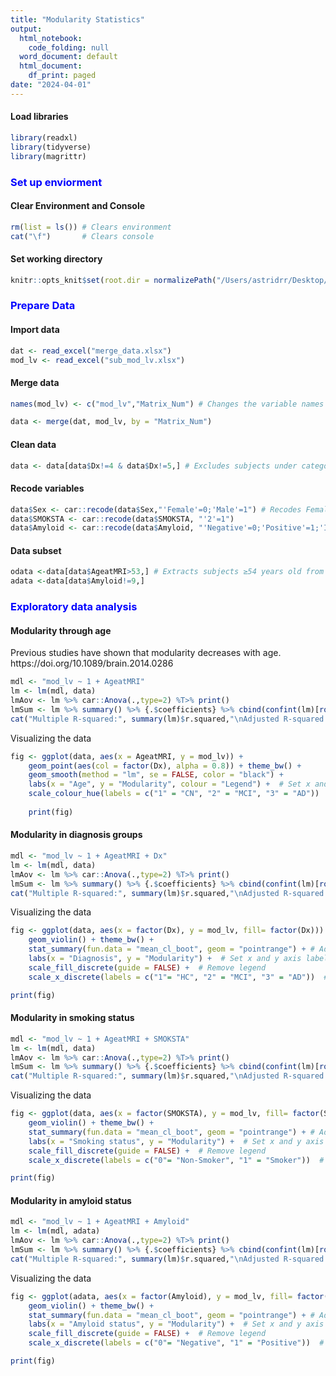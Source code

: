 ```yaml
---
title: "Modularity Statistics"
output:
  html_notebook:
    code_folding: null
  word_document: default
  html_document:
    df_print: paged
date: "2024-04-01"
---
```

#### Load libraries
```r
library(readxl)
library(tidyverse)
library(magrittr)
```

### <span style="color: blue;">Set up enviorment</span>

#### Clear Environment and Console
```r
rm(list = ls()) # Clears environment
cat("\f")       # Clears console
```

#### Set working directory
```r
knitr::opts_knit$set(root.dir = normalizePath("/Users/astridrr/Desktop/Courses/Independent_study/Code")) # This sets the working directory to your specified path.
```

### <span style="color: blue;">Prepare Data</span>

#### Import data
```r
dat <- read_excel("merge_data.xlsx")
mod_lv <- read_excel("sub_mod_lv.xlsx")
```

#### Merge data 
```r
names(mod_lv) <- c("mod_lv","Matrix_Num") # Changes the variable names to match dat

data <- merge(dat, mod_lv, by = "Matrix_Num")
```

#### Clean data
```r
data <- data[data$Dx!=4 & data$Dx!=5,] # Excludes subjects under categories 4 and 5
```

#### Recode variables
```r
data$Sex <- car::recode(data$Sex,"'Female'=0;'Male'=1") # Recodes Females and Males as random variables 0 and 1
data$SMOKSTA <- car::recode(data$SMOKSTA, "'2'=1")
data$Amyloid <- car::recode(data$Amyloid, "'Negative'=0;'Positive'=1;'Inconclusive'=9;NA=9")
```

#### Data subset
```r
odata <-data[data$AgeatMRI>53,] # Extracts subjects ≥54 years old from the data
adata <-data[data$Amyloid!=9,]
```

### <span style="color: blue;">Exploratory data analysis</span>

#### Modularity through age

Previous studies have shown that modularity decreases with age.
https://doi.org/10.1089/brain.2014.0286


```r
mdl <- "mod_lv ~ 1 + AgeatMRI"
lm <- lm(mdl, data)
lmAov <- lm %>% car::Anova(.,type=2) %T>% print()
lmSum <- lm %>% summary() %>% {.$coefficients} %>% cbind(confint(lm)[row.names(.),]) %>% print()
cat("Multiple R-squared:", summary(lm)$r.squared,"\nAdjusted R-squared:", summary(lm)$adj.r.squared, "\n")
```
Visualizing the data
```r
fig <- ggplot(data, aes(x = AgeatMRI, y = mod_lv)) +
    geom_point(aes(col = factor(Dx), alpha = 0.8)) + theme_bw() + 
    geom_smooth(method = "lm", se = FALSE, color = "black") +
    labs(x = "Age", y = "Modularity", colour = "Legend") +  # Set x and y axis labels
    scale_colour_hue(labels = c("1" = "CN", "2" = "MCI", "3" = "AD"))
    
    print(fig)
```

#### Modularity in diagnosis groups

```r
mdl <- "mod_lv ~ 1 + AgeatMRI + Dx"
lm <- lm(mdl, data)
lmAov <- lm %>% car::Anova(.,type=2) %T>% print()
lmSum <- lm %>% summary() %>% {.$coefficients} %>% cbind(confint(lm)[row.names(.),]) %>% print()
cat("Multiple R-squared:", summary(lm)$r.squared,"\nAdjusted R-squared:", summary(lm)$adj.r.squared, "\n")
```
Visualizing the data
```r
fig <- ggplot(data, aes(x = factor(Dx), y = mod_lv, fill= factor(Dx))) +
    geom_violin() + theme_bw() + 
    stat_summary(fun.data = "mean_cl_boot", geom = "pointrange") + # Add dot representing mean with sd
    labs(x = "Diagnosis", y = "Modularity") +  # Set x and y axis labels
    scale_fill_discrete(guide = FALSE) +  # Remove legend
    scale_x_discrete(labels = c("1"= "HC", "2" = "MCI", "3" = "AD"))  # Set custom tick marks

print(fig)
```

#### Modularity in smoking status

```r
mdl <- "mod_lv ~ 1 + AgeatMRI + SMOKSTA"
lm <- lm(mdl, data)
lmAov <- lm %>% car::Anova(.,type=2) %T>% print()
lmSum <- lm %>% summary() %>% {.$coefficients} %>% cbind(confint(lm)[row.names(.),]) %>% print()
cat("Multiple R-squared:", summary(lm)$r.squared,"\nAdjusted R-squared:", summary(lm)$adj.r.squared, "\n")
```
Visualizing the data
```r
fig <- ggplot(data, aes(x = factor(SMOKSTA), y = mod_lv, fill= factor(SMOKSTA))) +
    geom_violin() + theme_bw() + 
    stat_summary(fun.data = "mean_cl_boot", geom = "pointrange") + # Add dot representing mean with sd
    labs(x = "Smoking status", y = "Modularity") +  # Set x and y axis labels
    scale_fill_discrete(guide = FALSE) +  # Remove legend
    scale_x_discrete(labels = c("0"= "Non-Smoker", "1" = "Smoker"))  # Set custom tick marks

print(fig)
```

#### Modularity in amyloid status 

```r
mdl <- "mod_lv ~ 1 + AgeatMRI + Amyloid"
lm <- lm(mdl, adata)
lmAov <- lm %>% car::Anova(.,type=2) %T>% print()
lmSum <- lm %>% summary() %>% {.$coefficients} %>% cbind(confint(lm)[row.names(.),]) %>% print()
cat("Multiple R-squared:", summary(lm)$r.squared,"\nAdjusted R-squared:", summary(lm)$adj.r.squared, "\n")
```
Visualizing the data
```r
fig <- ggplot(adata, aes(x = factor(Amyloid), y = mod_lv, fill= factor(Amyloid))) +
    geom_violin() + theme_bw() + 
    stat_summary(fun.data = "mean_cl_boot", geom = "pointrange") + # Add dot representing mean with sd
    labs(x = "Amyloid status", y = "Modularity") +  # Set x and y axis labels
    scale_fill_discrete(guide = FALSE) +  # Remove legend
    scale_x_discrete(labels = c("0"= "Negative", "1" = "Positive"))  # Set custom tick marks

print(fig)
```




